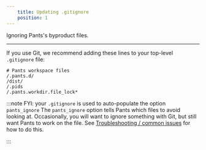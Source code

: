 ```yaml
---
    title: Updating .gitignore
    position: 1
---
```


Ignoring Pants's byproduct files.

---

If you use Git, we recommend adding these lines to your top-level `.gitignore` file:

```text title="title=".gitignore""
# Pants workspace files
/.pants.d/
/dist/
/.pids
/.pants.workdir.file_lock*
```

:::note FYI: your `.gitignore` is used to auto-populate the option `pants_ignore`
The `pants_ignore` option tells Pants which files to avoid looking at. Occasionally, you will want to ignore something with Git, but still want Pants to work on the file. See [Troubleshooting / common issues](../../using-pants/troubleshooting-common-issues/index.mdx) for how to do this.

:::

